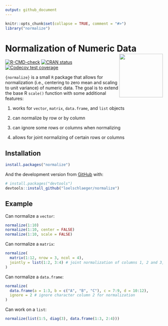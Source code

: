 ```yaml
---
output: github_document
---
```


<!-- README.md is generated from README.Rmd. Please edit that file -->

```r
knitr::opts_chunk$set(collapse = TRUE, comment = "#>")
library("normalize")
```

# Normalization of Numeric Data <img src="man/figures/logo.png" align="right" height="139" alt="" />

<!-- badges: start -->
[![R-CMD-check](https://github.com/loelschlaeger/normalize/actions/workflows/R-CMD-check.yaml/badge.svg)](https://github.com/loelschlaeger/normalize/actions/workflows/R-CMD-check.yaml)
[![CRAN status](https://www.r-pkg.org/badges/version/normalize)](https://CRAN.R-project.org/package=normalize)
[![Codecov test coverage](https://codecov.io/gh/loelschlaeger/normalize/branch/master/graph/badge.svg)](https://app.codecov.io/gh/loelschlaeger/normalize?branch=master)
<!-- badges: end -->

`{normalize}` is a small `R` package that allows for normalization (i.e., centering to zero mean and scaling to unit variance) of numeric data. The goal is to extend the base R `scale()` function with some additional features:

1. works for `vector`, `matrix`, `data.frame`, and `list` objects

2. can normalize by row or by column

3. can ignore some rows or columns when normalizing

4. allows for joint normalizing of certain rows or columns

## Installation

```r
install.packages("normalize")
```

And the development version from [GitHub](https://github.com/) with:

```r
# install.packages("devtools")
devtools::install_github("loelschlaeger/normalize")
```

## Example

Can normalize a `vector`:

```r
normalize(1:10)
normalize(1:10, center = FALSE)
normalize(1:10, scale = FALSE)
```

Can normalize a `matrix`:

```r
normalize(
  matrix(1:12, nrow = 3, ncol = 4),
  jointly = list(1:2, 3:4) # joint normalization of columns 1, 2 and 3, 4
)
```

Can normalize a `data.frame`:

```r
normalize(
  data.frame(a = 1:3, b = c("A", "B", "C"), c = 7:9, d = 10:12),
  ignore = 2 # ignore character column 2 for normalization
)
```

Can work on a `list`:

```r
normalize(list(1:5, diag(3), data.frame(1:3, 2:4)))
```
